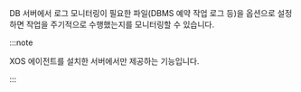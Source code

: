 DB 서버에서 로그 모니터링이 필요한 파일(DBMS 예약 작업 로그 등)을 옵션으로 설정하면 작업을 주기적으로 수행했는지를 모니터링할 수 있습니다.

:::note

XOS 에이전트를 설치한 서버에서만 제공하는 기능입니다.

:::